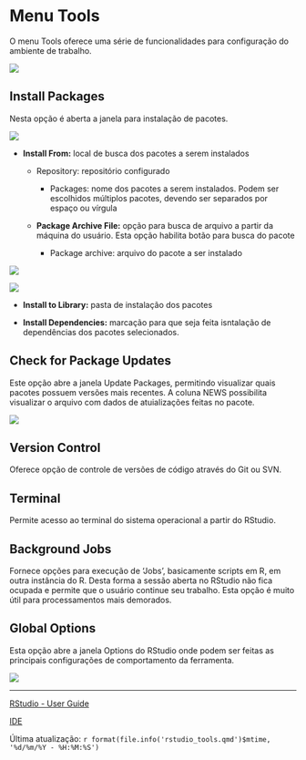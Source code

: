 # Menu Tools

O menu Tools oferece uma série de funcionalidades para configuração do ambiente de trabalho.

![](images/rstudio/menu_tools.png){fig-align="center"}

## Install Packages

Nesta opção é aberta a janela para instalação de pacotes.

![](images/rstudio/menu_tools_inst_pkgs.png){fig-align="center"}

-   **Install From:** local de busca dos pacotes a serem instalados

    -   Repository: repositório configurado

        -   Packages: nome dos pacotes a serem instalados. Podem ser escolhidos múltiplos pacotes, devendo ser separados por espaço ou vírgula

    -   **Package Archive File:** opção para busca de arquivo a partir da máquina do usuário. Esta opção habilita botão para busca do pacote

        -   Package archive: arquivo do pacote a ser instalado

![](images/rstudio/menu_tools_inst_pkgs_from.png){fig-align="center"}

![](images/rstudio/menu_tools_inst_pkgs_archive.png){fig-align="center"}

-   **Install to Library:** pasta de instalação dos pacotes

-   **Install Dependencies:** marcação para que seja feita isntalação de dependências dos pacotes selecionados.

## Check for Package Updates

Este opção abre a janela Update Packages, permitindo visualizar quais pacotes possuem versões mais recentes. A coluna NEWS possibilita visualizar o arquivo com dados de atuializações feitas no pacote.

![](images/rstudio/menu_tools_update_pkgs.png){fig-align="center"}

## Version Control

Oferece opção de controle de versões de código através do Git ou SVN.

## Terminal

Permite acesso ao terminal do sistema operacional a partir do RStudio.

## Background Jobs

Fornece opções para execução de 'Jobs', basicamente scripts em R, em outra instância do R. Desta forma a sessão aberta no RStudio não fica ocupada e permite que o usuário continue seu trabalho. Esta opção é muito útil para processamentos mais demorados.

## Global Options

Esta opção abre a janela Options do RStudio onde podem ser feitas as principais configurações de comportamento da ferramenta.

![](images/rstudio/menu_tools_global_options.png){fig-align="center"}

------------------------------------------------------------------------

[RStudio - User Guide](https://docs.posit.co/ide/user/)

[IDE](https://en.wikipedia.org/wiki/Integrated_development_environment)

Última atualização: `r format(file.info('rstudio_tools.qmd')$mtime, '%d/%m/%Y - %H:%M:%S')`
